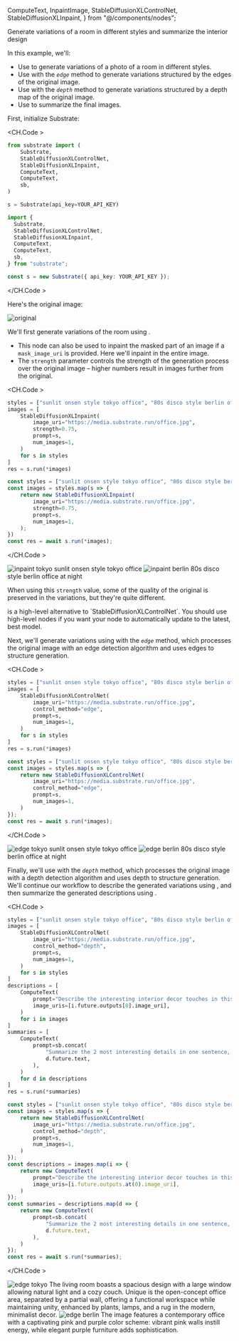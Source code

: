 ComputeText,
InpaintImage,
StableDiffusionXLControlNet,
StableDiffusionXLInpaint,
} from "@/components/nodes";

<Callout emoji="֍">
  Generate variations of a room in different styles and summarize the interior
  design
</Callout>

In this example, we'll:

- Use <StableDiffusionXLInpaint /> to generate variations of a photo of a room in different styles.
- Use <StableDiffusionXLControlNet /> with the _`edge`_ method to generate variations structured by the edges of the original image.
- Use <StableDiffusionXLControlNet /> with the _`depth`_ method to generate variations structured by a depth map of the original image.
- Use <ComputeText /> to summarize the final images.

First, initialize Substrate:

<CH.Code >

```python Python
from substrate import (
    Substrate,
    StableDiffusionXLControlNet,
    StableDiffusionXLInpaint,
    ComputeText,
    ComputeText,
    sb,
)

s = Substrate(api_key=YOUR_API_KEY)

```

```typescript TypeScript
import {
  Substrate,
  StableDiffusionXLControlNet,
  StableDiffusionXLInpaint,
  ComputeText,
  ComputeText,
  sb,
} from "substrate";

const s = new Substrate({ api_key: YOUR_API_KEY });
```

</CH.Code >

Here's the original image:

<div className="grid grid-cols-1 mt-4 w-full">
  <Card>
    <CardContent className="flex justify-center pt-1 pb-0">
      <Image
        src="https://media.substrate.run/office.jpg"
        width={600}
        height={450}
        alt="original"
      />
    </CardContent>
  </Card>
</div>

We'll first generate variations of the room using <StableDiffusionXLInpaint />.

- This node can also be used to inpaint the masked part of an image if a `mask_image_uri` is provided. Here we'll inpaint in the entire image.
- The `strength` parameter controls the strength of the generation process over the original image – higher numbers result in images further from the original.

<CH.Code >

```python Python
styles = ["sunlit onsen style tokyo office", "80s disco style berlin office at night"]
images = [
    StableDiffusionXLInpaint(
        image_uri="https://media.substrate.run/office.jpg",
        strength=0.75,
        prompt=s,
        num_images=1,
    )
    for s in styles
]
res = s.run(*images)
```

```typescript TypeScript
const styles = ["sunlit onsen style tokyo office", "80s disco style berlin office at night"];
const images = styles.map(s => {
    return new StableDiffusionXLInpaint(
        image_uri="https://media.substrate.run/office.jpg",
        strength=0.75,
        prompt=s,
        num_images=1,
    );
})
const res = await s.run(*images);
```

</CH.Code >

<div className="grid grid-cols-1 lg:grid-cols-2 mt-4 w-full">
  <Card>
    <CardContent className="flex justify-center pt-1">
      <Image
        src="https://media.substrate.run/inpaint-tokyo.jpg"
        width={600}
        height={450}
        alt="inpaint tokyo"
      />
    </CardContent>
    <CardFooter className="w-full flex justify-center">
      sunlit onsen style tokyo office
    </CardFooter>
  </Card>
  <Card>
    <CardContent className="flex justify-center pt-1">
      <Image
        src="https://media.substrate.run/inpaint-berlin.jpg"
        width={600}
        height={450}
        alt="inpaint berlin"
      />
    </CardContent>
    <CardFooter className="w-full flex justify-center">
      80s disco style berlin office at night
    </CardFooter>
  </Card>
</div>

When using this `strength` value, some of the quality of the original is preserved in the variations, but they're quite different.

<Callout emoji="֍">
  <InpaintImage /> is a high-level alternative to
  `StableDiffusionXLControlNet`. You should use high-level nodes if you want
  your node to automatically update to the latest, best model.
</Callout>

Next, we'll generate variations using <StableDiffusionXLControlNet /> with the _`edge`_ method, which processes the original image with an edge detection algorithm and uses edges to structure generation.

<CH.Code >

```python Python
styles = ["sunlit onsen style tokyo office", "80s disco style berlin office at night"]
images = [
    StableDiffusionXLControlNet(
        image_uri="https://media.substrate.run/office.jpg",
        control_method="edge",
        prompt=s,
        num_images=1,
    )
    for s in styles
]
res = s.run(*images)
```

```typescript TypeScript
const styles = ["sunlit onsen style tokyo office", "80s disco style berlin office at night"];
const images = styles.map(s => {
    return new StableDiffusionXLControlNet(
        image_uri="https://media.substrate.run/office.jpg",
        control_method="edge",
        prompt=s,
        num_images=1,
    )
});
const res = await s.run(*images);
```

</CH.Code >

<div className="grid grid-cols-1 lg:grid-cols-2 mt-4 w-full">
  <Card>
    <CardContent className="flex justify-center pt-1">
      <Image
        src="https://media.substrate.run/edge-tokyo.jpg"
        width={600}
        height={450}
        alt="edge tokyo"
      />
    </CardContent>
    <CardFooter className="w-full flex justify-center">
      sunlit onsen style tokyo office
    </CardFooter>
  </Card>
  <Card>
    <CardContent className="flex justify-center pt-1">
      <Image
        src="https://media.substrate.run/edge-berlin.jpg"
        width={600}
        height={450}
        alt="edge berlin"
      />
    </CardContent>
    <CardFooter className="w-full flex justify-center">
      80s disco style berlin office at night
    </CardFooter>
  </Card>
</div>

Finally, we'll use <StableDiffusionXLControlNet /> with the _`depth`_ method, which processes the original image with a depth detection algorithm and uses depth to structure generation. We'll continue our workflow to describe the generated variations using <ComputeText />, and then summarize the generated descriptions using <ComputeText />.

<CH.Code >

```python Python
styles = ["sunlit onsen style tokyo office", "80s disco style berlin office at night"]
images = [
    StableDiffusionXLControlNet(
        image_uri="https://media.substrate.run/office.jpg",
        control_method="depth",
        prompt=s,
        num_images=1,
    )
    for s in styles
]
descriptions = [
    ComputeText(
        prompt="Describe the interesting interior decor touches in this image",
        image_uris=[i.future.outputs[0].image_uri],
    )
    for i in images
]
summaries = [
    ComputeText(
        prompt=sb.concat(
            "Summarize the 2 most interesting details in one sentence, be concise: ",
            d.future.text,
        ),
    )
    for d in descriptions
]
res = s.run(*summaries)
```

```typescript TypeScript
const styles = ["sunlit onsen style tokyo office", "80s disco style berlin office at night"];
const images = styles.map(s => {
    return new StableDiffusionXLControlNet(
        image_uri="https://media.substrate.run/office.jpg",
        control_method="depth",
        prompt=s,
        num_images=1,
    )
});
const descriptions = images.map(i => {
    return new ComputeText(
        prompt="Describe the interesting interior decor touches in this image",
        image_uris=[i.future.outputs.at(0).image_uri],
    )
});
const summaries = descriptions.map(d => {
    return new ComputeText(
        prompt=sb.concat(
            "Summarize the 2 most interesting details in one sentence, be concise: ",
            d.future.text,
        ),
    )
});
const res = await s.run(*summaries);
```

</CH.Code >

<div className="grid grid-cols-1 lg:grid-cols-2 mt-4 w-full">
  <Card>
    <CardContent className="flex justify-center pt-1">
      <Image
        src="https://media.substrate.run/depth-tokyo.jpg"
        width={600}
        height={450}
        alt="edge tokyo"
      />
    </CardContent>
    <CardFooter className="w-full flex justify-center">
      The living room boasts a spacious design with a large window allowing
      natural light and a cozy couch. Unique is the open-concept office area,
      separated by a partial wall, offering a functional workspace while
      maintaining unity, enhanced by plants, lamps, and a rug in the modern,
      minimalist decor.
    </CardFooter>
  </Card>
  <Card>
    <CardContent className="flex justify-center pt-1">
      <Image
        src="https://media.substrate.run/depth-berlin.jpg"
        width={600}
        height={450}
        alt="edge berlin"
      />
    </CardContent>
    <CardFooter className="w-full flex justify-center">
      The image features a contemporary office with a captivating pink and
      purple color scheme: vibrant pink walls instill energy, while elegant
      purple furniture adds sophistication.
    </CardFooter>
  </Card>
</div>
